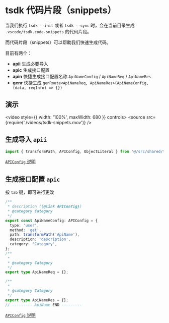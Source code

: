 # tsdk 代码片段（snippets）
当我们执行 `tsdk --init` 或者 `tsdk --sync` 时，会在当前目录生成 `.vscode/tsdk.code-snippets` 的代码片段。

而代码片段（snippets）可以帮助我们快速生成代码。

目前有两个：

- **apii** 生成必要导入
- **apic** 生成接口配置
- **apin** 快捷生成接口配置名称 `ApiNameConfig` / `ApiNameReq` / `ApiNameRes`
- **genr** 快捷生成 `genRoute<ApiNameReq, ApiNameRes>(ApiNameConfig, (data, reqInfo) => {})`

## 演示

<video style={{ width: '100%', maxWidth: 680 }} controls>
  <source src={require('./videos/tsdk-snippets.mov')} />
</video>

## 生成导入 `apii`

```ts
import { transformPath, APIConfig, ObjectLiteral } from '@/src/shared/tsdk-helper';
```

[`APIConfig` 说明](./apiconf)

## 生成接口配置 `apic`

按 `tab` 键，即可进行更改

```ts
/**
 * description ({@link APIConfig})
 * @category Category
 */
export const ApiNameConfig: APIConfig = {
  type: 'user',
  method: 'get',
  path: transformPath('ApiName'),
  description: 'description',
  category: 'Category',
};
/**
 *
 * @category Category
 */
export type ApiNameReq = {};

/**
 *
 * @category Category
 */
export type ApiNameRes = {};
// --------- ApiName END ---------
```

[`APIConfig` 说明](./apiconf)
